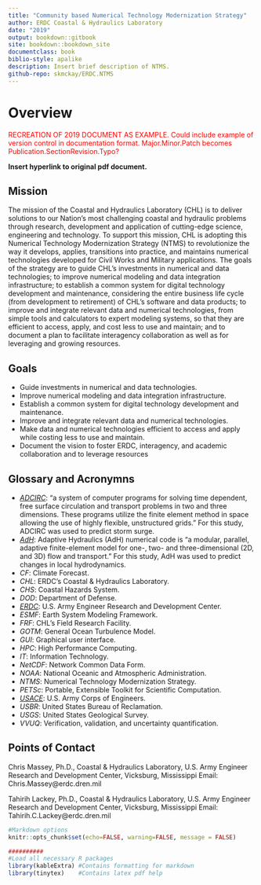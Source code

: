 --- 
title: "Community based Numerical Technology Modernization Strategy"
author: ERDC Coastal & Hydraulics Laboratory
date: "2019"
output: bookdown::gitbook
site: bookdown::bookdown_site
documentclass: book
biblio-style: apalike
description: Insert brief description of NTMS.
github-repo: skmckay/ERDC.NTMS
---

# Overview {-}

<span style="color: red;"> RECREATION OF 2019 DOCUMENT AS EXAMPLE. Could include example of version control in documentation format. Major.Minor.Patch becomes Publication.SectionRevision.Typo? </span>

**Insert hyperlink to original pdf document.**

## Mission {-}

The mission of the Coastal and Hydraulics Laboratory (CHL) is to deliver solutions to our Nation’s most challenging coastal and hydraulic problems through research, development and application of cutting-edge science, engineering and technology. To support this mission, CHL is adopting this Numerical Technology Modernization Strategy (NTMS) to revolutionize the way it develops, applies, transitions into practice, and maintains numerical technologies developed for Civil Works and Military applications. The goals of the strategy are to guide CHL’s investments in numerical and data technologies; to improve numerical modeling and data integration infrastructure; to establish a common system for digital technology development and maintenance, considering the entire business life cycle (from development to retirement) of CHL’s software and data products; to improve and integrate relevant data and numerical technologies, from simple tools and calculators to expert modeling systems, so that they are efficient to access, apply, and cost less to use and maintain; and to document a plan to facilitate interagency collaboration as well as for leveraging and growing resources.


## Goals {-}

- Guide investments in numerical and data technologies.  
- Improve numerical modeling and data integration infrastructure.  
- Establish a common system for digital technology development and maintenance.  
- Improve and integrate relevant data and numerical technologies.  
- Make data and numerical technologies efficient to access and apply while costing less to use and maintain.  
- Document the vision to foster ERDC, interagency, and academic collaboration and to leverage resources


## Glossary and Acronymns {-}

- _[ADCIRC](https://adcirc.org/)_: "a system of computer programs for solving time dependent, free surface circulation and transport problems in two and three dimensions. These programs utilize the finite element method in space allowing the use of highly flexible, unstructured grids." For this study, ADCIRC was used to predict storm surge.
- _[AdH](https://www.erdc.usace.army.mil/Media/Fact-Sheets/Fact-Sheet-Article-View/Article/476708/ada/)_: Adaptive Hydraulics (AdH) numerical code is "a modular, parallel, adaptive finite-element model for one-, two- and three-dimensional (2D, and 3D) flow and transport." For this study, AdH was used to predict changes in local hydrodynamics.
- _CF_: Climate Forecast.
- _CHL_: ERDC's Coastal & Hydraulics Laboratory.
- _CHS_: Coastal Hazards System.
- _DOD_: Department of Defense.  
- _[ERDC](https://www.erdc.usace.army.mil/)_: U.S. Army Engineer Research and Development Center.  
- _ESMF_: Earth System Modeling Framework.  
- _FRF_: CHL's Field Research Facility.  
- _GOTM_: General Ocean Turbulence Model.  
- _GUI_: Graphical user interface.  
- _HPC_: High Performance Computing.  
- _IT_: Information Technology.  
- _NetCDF_: Network Common Data Form.  
- _NOAA_: National Oceanic and Atmospheric Administration.  
- _NTMS_: Numerical Technology Modernization Strategy.
- _PETSc_: Portable, Extensible Toolkit for Scientific Computation.  
- _[USACE](https://www.usace.army.mil/)_: U.S. Army Corps of Engineers.  
- _USBR_: United States Bureau of Reclamation.  
- _USGS_: United States Geological Survey.  
- _VVUQ_: Verification, validation, and uncertainty quantification.


## Points of Contact {-}

Chris Massey, Ph.D., Coastal & Hydraulics Laboratory, U.S. Army Engineer Research and Development Center, Vicksburg, Mississippi
Email: Chris.Massey@erdc.dren.mil

Tahirih Lackey, Ph.D., Coastal & Hydraulics Laboratory, U.S. Army Engineer Research and Development Center, Vicksburg, Mississippi
Email: Tahirih.C.Lackey@erdc.dren.mil


```{r, echo=FALSE, include=FALSE}
#Markdown options
knitr::opts_chunk$set(echo=FALSE, warning=FALSE, message = FALSE) 

##########
#Load all necessary R packages
library(kableExtra) #Contains formatting for markdown
library(tinytex)    #Contains latex pdf help
```
